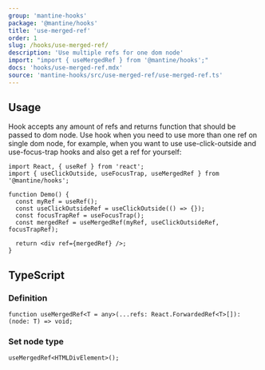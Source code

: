 ```yaml
---
group: 'mantine-hooks'
package: '@mantine/hooks'
title: 'use-merged-ref'
order: 1
slug: /hooks/use-merged-ref/
description: 'Use multiple refs for one dom node'
import: "import { useMergedRef } from '@mantine/hooks';"
docs: 'hooks/use-merged-ref.mdx'
source: 'mantine-hooks/src/use-merged-ref/use-merged-ref.ts'
---
```


## Usage

Hook accepts any amount of refs and returns function that should be passed to dom node.
Use hook when you need to use more than one ref on single dom node, for example,
when you want to use <GatsbyLink to="/hooks/use-click-outside/">use-click-outside</GatsbyLink> and <GatsbyLink to="/hooks/use-focus-trap/">use-focus-trap</GatsbyLink> hooks and also get a ref for yourself:

```tsx
import React, { useRef } from 'react';
import { useClickOutside, useFocusTrap, useMergedRef } from '@mantine/hooks';

function Demo() {
  const myRef = useRef();
  const useClickOutsideRef = useClickOutside(() => {});
  const focusTrapRef = useFocusTrap();
  const mergedRef = useMergedRef(myRef, useClickOutsideRef, focusTrapRef);

  return <div ref={mergedRef} />;
}
```

## TypeScript

### Definition

```tsx
function useMergedRef<T = any>(...refs: React.ForwardedRef<T>[]): (node: T) => void;
```

### Set node type

```tsx
useMergedRef<HTMLDivElement>();
```

